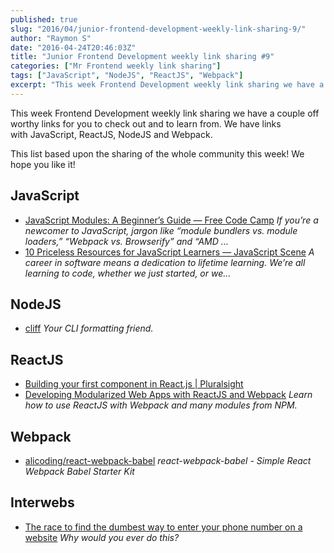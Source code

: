 ```yaml
---
published: true
slug: "2016/04/junior-frontend-development-weekly-link-sharing-9/"
author: "Raymon S"
date: "2016-04-24T20:46:03Z"
title: "Junior Frontend Development weekly link sharing #9"
categories: ["Mr Frontend weekly link sharing"]
tags: ["JavaScript", "NodeJS", "ReactJS", "Webpack"]
excerpt: "This week Frontend Development weekly link sharing we have a couple off worthy links for you to che..."
---
```


This week Frontend Development weekly link sharing we have a couple off worthy links for you to check out and to learn from. We have links with JavaScript, ReactJS, NodeJS and Webpack.

This list based upon the sharing of the whole community this week! We hope you like it!

## JavaScript

* [JavaScript Modules: A Beginner’s Guide — Free Code Camp](https://medium.freecodecamp.com/javascript-modules-a-beginner-s-guide-783f7d7a5fcc#.stagzkgwo "JavaScript Modules: A Beginner’s Guide — Free Code Camp") _If you’re a newcomer to JavaScript, jargon like “module bundlers vs. module loaders,” “Webpack vs. Browserify” and “AMD …_
* [10 Priceless Resources for JavaScript Learners — JavaScript Scene](https://medium.com/javascript-scene/10-priceless-resources-for-javascript-learners-bbf2f7d7f84e#.hcos3us2m "10 Priceless Resources for JavaScript Learners — JavaScript Scene") _A career in software means a dedication to lifetime learning. We’re all learning to code, whether we just started, or we…_

## NodeJS

* [cliff](https://www.npmjs.com/package/cliff "cliff") _Your CLI formatting friend._

## ReactJS

* [Building your first component in React.js | Pluralsight](https://www.youtube.com/watch?v=K_jS1anlVAM "Building your first component in React.js | Pluralsight")
* [Developing Modularized Web Apps with ReactJS and Webpack](https://www.terlici.com/2015/08/04/react-apps-webpack.html "Developing Modularized Web Apps with ReactJS and Webpack") _Learn how to use ReactJS with Webpack and many modules from NPM._

## Webpack

* [alicoding/react-webpack-babel](https://github.com/alicoding/react-webpack-babel "alicoding/react-webpack-babel") _react-webpack-babel - Simple React Webpack Babel Starter Kit_

## Interwebs

* [The race to find the dumbest way to enter your phone number on a website](http://www.dailydot.com/lol/stupid-phone-number-entry-field-challenge/?fb=dd "The race to find the dumbest way to enter your phone number on a website") _Why would you ever do this?_